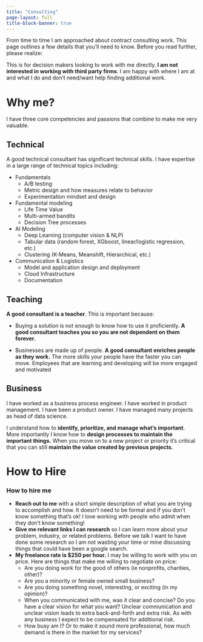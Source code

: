 ```yaml
---
title: "Consulting"
page-layout: full
title-block-banner: true
---
```


From time to time I am approached about contract consulting work.  This page outlines a few details that you'll need to know.  Before you read further, please realize:

:::{.callout-important}

This is for decision makers looking to work with me directly.  **I am not interested in working with third party firms**.  I am happy with where I am at and what I do and don't need/want help finding additional work.

:::

# Why me?

I have three core competencies and passions that combine to make me very valuable.

:::{.callout-tip}
## Technical

A good technical consultant has significant technical skills.  I have expertise in a large range of technical topics including:

+ Fundamentals
    + A/B testing
    + Metric design and how measures relate to behavior
    + Experimentation mindset and design
+ Fundamental modeling
    + Life Time Value
    + Multi-armed bandits
    + Decision Tree processes
+ AI Modeling
    + Deep Learning (computer vision & NLP)
    + Tabular data (random forest, XGboost, linear/logistic regression, etc.)
    + Clustering (K-Means, Meanshift, Hierarchical, etc.)
+ Communication & Logistics
    + Model and application design and deployment
    + Cloud Infrastructure
    + Documentation
:::
    

:::{.callout-tip}
## Teaching

**A good consultant is a teacher**.  This is important because:

+ Buying a solution is not enough to know how to use it proficiently.  **A good consultant teaches you so you are not dependent on them forever.**

+ Businesses are made up of people.  **A good consultant enriches people as they work.**   The more skills your people have the faster you can move.  Employees that are learning and developing will be more engaged and motivated

:::

:::{.callout-tip}
## Business
I have worked as a business process engineer.  I have worked in product management.  I have been a product owner.  I have managed many projects as head of data science.

I understand how to **identify, prioritize, and manage what's important**.  More importantly I know how to **design processes to maintain the important things.**  When you move on to a new project or priority it's critical that you can still **maintain the value created by previous projects.**
:::


# How to Hire

:::{.callout-note}

### How to hire me

+ **Reach out to me** with a short simple description of what you are trying to accomplish and how.  It doesn't need to be formal and if you don't know something that's ok!  I love working with people who admit when they don't know something!
+ **Give me relevant links I can research** so I can learn more about your problem, industry, or related problems.  Before we talk I want to have done some research so I am not wasting your time or mine discussing things that could have been a google search.
+ **My freelance rate is $250 per hour.**  I may be willing to work with you on price.  Here are things that make me willing to negotiate on price:
    + Are you doing work for the good of others (ie nonprofits, charities, other)?
    + Are you a minority or female owned small business?
    + Are you doing something novel, interesting, or exciting (in my opinion)?
    + When you communicated with me, was it clear and concise? Do you have a clear vision for what you want?  Unclear communication and unclear vision leads to extra back-and-forth and extra risk.  As with any business I expect to be compensated for additional risk.
    + How busy am I?  Or to make it sound more professional, how much demand is there in the market for my services? 
:::

<a rel="me" href="https//sigmoid.social/@isaac_flath"></a>

